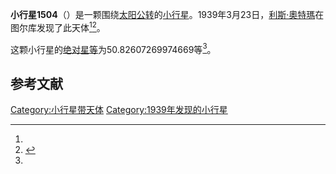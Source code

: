 {{Infobox planet
| bgcolour = #FFFFC0
| name = 1504 Lappeenranta
| symbol = 
| image = 
| caption = 
| discovery = yes
| discovery_ref = 
| discoverer = [[利斯·奧特瑪|利斯·奧特瑪]]
| discovery_site = [[图尔库|图尔库]] 
| discovered = 1939年3月23日
| designations = yes
| mp_name = 
| named_after = 
| alt_names = 
| mp_category = [[主带小行星|主带小行星]]
| orbit_ref = <ref name="a">[http://ssd.jpl.nasa.gov/sbdb.cgi?sstr=1504 1504 Lappeenranta] {{Wayback|url=http://ssd.jpl.nasa.gov/sbdb.cgi?sstr=1504 |date=20201119024623 }}，小行星數據庫瀏覽器（JPL Small-Body Database Browser）－[[美国国家航空航天局|美国国家航空航天局]]喷气推进实验室</ref>
| epoch = 2456400.5 (2013年4月18日更新)
| aphelion = {{convert|2.776369404648097|AU|km|3|abbr=on|lk=out}}
| perihelion = {{convert|2.021512545528475|AU|km|3|abbr=on}}
| semimajor = {{convert|2.398940975088286|AU|km|3|abbr=on}}
| eccentricity = 0.15733127
| period = 1357.149749 [[日|日]]<br />3.72[[儒略年|儒略年]]
| avg_speed = 
| inclination = 11.04883511873068
| asc_node = 94.90400903466572
| mean_anomaly = 
| arg_peri = 50.82607269974669
| satellites = 
| physical_characteristics = yes
| dimensions = 
| mass = 
| density = 
| surface_grav = 
| escape_velocity = 
| sidereal_day = 
| axial_tilt = 
| pole_ecliptic_lat = 
| pole_ecliptic_lon = 
| albedo = 
| temperatures= 
| temp_name1 = 
| mean_temp_1 = 
| max_temp_1 = 
| temp_name2 = 
| max_temp_2 = 
| spectral_type = 
| abs_magnitude = 50.82607269974669
}}

'''小行星1504'''（{{lang-en|1504 Lappeenranta}}）是一颗围绕[[太阳|太阳]][[公转|公转]]的[[小行星|小行星]]。1939年3月23日，[[利斯·奧特瑪|利斯·奧特瑪]]在图尔库发现了此天体<ref name="a" /><ref>{{cite news|title=小行星列表|url=http://cfa-www.harvard.edu/iau/lists/NumberedMPs.txt|accessdate=2013-07-08|newspaper=哈佛大学|archive-date=2008-05-17|archive-url=https://web.archive.org/web/20080517010638/http://cfa-www.harvard.edu/iau/lists/NumberedMPs.txt|dead-url=no}}</ref>。

这颗小行星的[[绝对星等|绝对星等]]为50.82607269974669等<ref name="a" />。

==参考文献==
{{reflist}}
{{Minor Planet Number|[[小行星1503|小行星1503]]|[[小行星1505|小行星1505]]}}

{{小天体}}

[[Category:小行星带天体|Category:小行星带天体]]
[[Category:1939年发现的小行星|Category:1939年发现的小行星]]

{{asteroid-stub}}